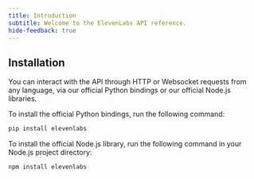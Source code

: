 ```yaml
---
title: Introduction
subtitle: Welcome to the ElevenLabs API reference.
hide-feedback: true
---
```


<div id="overview-wave">
  <ElevenLabsWaveform color="gray" className="h-[500px]" />
</div>

## Installation

You can interact with the API through HTTP or Websocket requests from any language, via our official Python bindings or our official Node.js libraries.

To install the official Python bindings, run the following command:

```bash
pip install elevenlabs
```

To install the official Node.js library, run the following command in your Node.js project directory:

```bash
npm install elevenlabs
```
